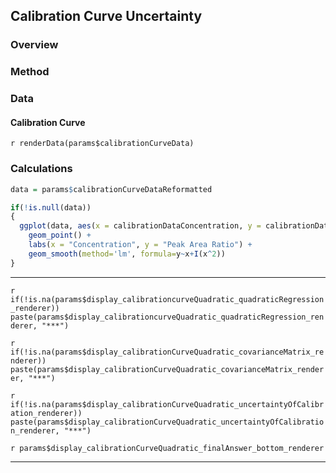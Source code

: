 ## Calibration Curve Uncertainty

### Overview

### Method

### Data
#### Calibration Curve
`r renderData(params$calibrationCurveData)`

### Calculations
```r

data = params$calibrationCurveDataReformatted

if(!is.null(data))
{
  ggplot(data, aes(x = calibrationDataConcentration, y = calibrationDataPeakArea)) +
    geom_point() + 
    labs(x = "Concentration", y = "Peak Area Ratio") +
    geom_smooth(method='lm', formula=y~x+I(x^2))
}

```

***

`r if(!is.na(params$display_calibrationcurveQuadratic_quadraticRegression_renderer)) paste(params$display_calibrationcurveQuadratic_quadraticRegression_renderer, "***")`

`r if(!is.na(params$display_calibrationCurveQuadratic_covarianceMatrix_renderer)) paste(params$display_calibrationCurveQuadratic_covarianceMatrix_renderer, "***")`

`r if(!is.na(params$display_calibrationCurveQuadratic_uncertaintyOfCalibration_renderer)) paste(params$display_calibrationCurveQuadratic_uncertaintyOfCalibration_renderer, "***")`

`r params$display_calibrationCurveQuadratic_finalAnswer_bottom_renderer`

***